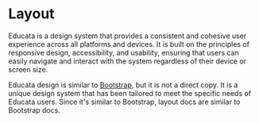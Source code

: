 # Layout

Educata is a design system that provides a consistent and cohesive user experience across all platforms and devices.
It is built on the principles of responsive design, accessibility, and usability, ensuring that users can easily navigate and interact with the system regardless of their device or screen size.

Educata design is similar to [Bootstrap](https://getbootstrap.com/), but it is not a direct copy. It is a unique design system that has been tailored to meet the specific needs of Educata users.
Since it's similar to Bootstrap, layout docs are similar to Bootstrap docs.